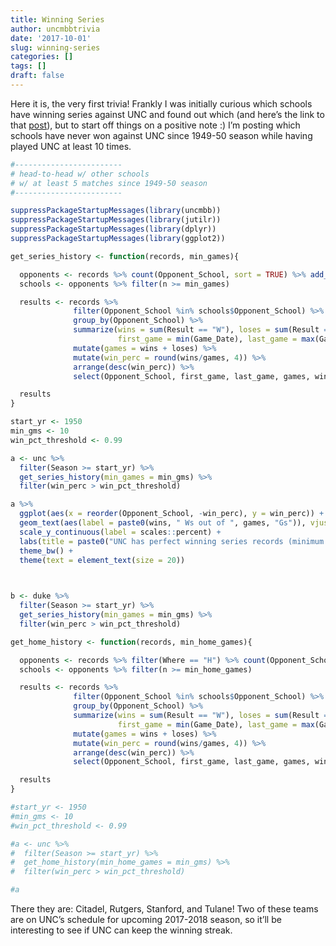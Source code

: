 ```yaml
---
title: Winning Series
author: uncmbbtrivia
date: '2017-10-01'
slug: winning-series
categories: []
tags: []
draft: false
---
```


Here it is, the very first trivia! Frankly I was initially curious which schools have winning series against UNC and found out which (and here's the link to that [post](http://uncmbbtrivia.netlify.com/post/losing-series/)), but to start off things on a positive note :) I'm posting which schools have never won against UNC since 1949-50 season while having played UNC at least 10 times. 

```r
#------------------------
# head-to-head w/ other schools
# w/ at least 5 matches since 1949-50 season
#------------------------

suppressPackageStartupMessages(library(uncmbb))
suppressPackageStartupMessages(library(jutilr))
suppressPackageStartupMessages(library(dplyr))
suppressPackageStartupMessages(library(ggplot2))

get_series_history <- function(records, min_games){

  opponents <- records %>% count(Opponent_School, sort = TRUE) %>% add_percent(var = "n")
  schools <- opponents %>% filter(n >= min_games)

  results <- records %>%
              filter(Opponent_School %in% schools$Opponent_School) %>%
              group_by(Opponent_School) %>%
              summarize(wins = sum(Result == "W"), loses = sum(Result == "L"),
                        first_game = min(Game_Date), last_game = max(Game_Date)) %>%
              mutate(games = wins + loses) %>%
              mutate(win_perc = round(wins/games, 4)) %>%
              arrange(desc(win_perc)) %>%
              select(Opponent_School, first_game, last_game, games, wins, loses, win_perc)

  results
}

start_yr <- 1950
min_gms <- 10
win_pct_threshold <- 0.99

a <- unc %>%
  filter(Season >= start_yr) %>%
  get_series_history(min_games = min_gms) %>%
  filter(win_perc > win_pct_threshold) 

a %>%
  ggplot(aes(x = reorder(Opponent_School, -win_perc), y = win_perc)) + geom_bar(stat = "identity") +
  geom_text(aes(label = paste0(wins, " Ws out of ", games, "Gs")), vjust = -0.25) +
  scale_y_continuous(label = scales::percent) +
  labs(title = paste0("UNC has perfect winning series records (minimum ", min_gms, " games) \nagainst these schools since ", start_yr, " season."), x = "Opponent", y = "Win %") +
  theme_bw() +
  theme(text = element_text(size = 20))
          


b <- duke %>%
  filter(Season >= start_yr) %>%
  get_series_history(min_games = min_gms) %>%
  filter(win_perc > win_pct_threshold) 

get_home_history <- function(records, min_home_games){

  opponents <- records %>% filter(Where == "H") %>% count(Opponent_School, sort = TRUE) %>% add_percent(var = "n")
  schools <- opponents %>% filter(n >= min_home_games)

  results <- records %>%
              filter(Opponent_School %in% schools$Opponent_School) %>%
              group_by(Opponent_School) %>%
              summarize(wins = sum(Result == "W"), loses = sum(Result == "L"),
                        first_game = min(Game_Date), last_game = max(Game_Date)) %>%
              mutate(games = wins + loses) %>%
              mutate(win_perc = round(wins/games, 4)) %>%
              arrange(desc(win_perc)) %>%
              select(Opponent_School, first_game, last_game, games, wins, loses, win_perc)

  results
}

#start_yr <- 1950
#min_gms <- 10
#win_pct_threshold <- 0.99

#a <- unc %>%
#  filter(Season >= start_yr) %>%
#  get_home_history(min_home_games = min_gms) %>%
#  filter(win_perc > win_pct_threshold)

#a

```

There they are: Citadel, Rutgers, Stanford, and Tulane! Two of these teams are on UNC's schedule for upcoming 2017-2018 season, so it'll be interesting to see if UNC can keep the winning streak. 




